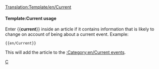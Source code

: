 <noinclude>[[Translation:Template/en/Current]]</noinclude>{{en/Ambox| type  = notice
| image = en/Current event.png | alt = Current event
| text  = This article concerns a current event. Some of its content may therefore be outdated.  The article should be given a higher than usual amount of attention while the event remains current.
}}<includeonly>{{{1|}}}</includeonly><noinclude>

====Template:Current usage====
Enter <nowiki>{{</nowiki>'''current'''<nowiki>}}</nowiki> inside an article if it contains information that is likely to change on account of being about a current event. Example:
<pre>{{en/Current}}</pre>
This will add the article to the [[:Category:en/Current events]].

[[Category:en/Message boxes|C]]
</noinclude>
